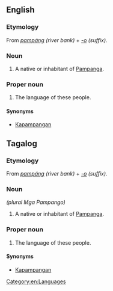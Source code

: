 ==English==

=== Etymology ===
From ''[[pampang|pampáng]] (river bank)'' + ''[[-o]] (suffix).''

===Noun===
{{en-noun}}

# A native or inhabitant of [[Pampanga]].

===Proper noun===
{{en-proper noun}}

# The language of these people.

====Synonyms====
* [[Kapampangan]]

==Tagalog==

=== Etymology ===
From ''[[pampang|pampáng]] (river bank)'' + ''[[-o]] (suffix).''

===Noun===
{{tl-noun}} ''(plural Mga Pampango)''

# A native or inhabitant of [[Pampanga]].

===Proper noun===
{{tl-proper noun}}

# The language of these people.

====Synonyms====

* [[Kapampangan]]

[[Category:en:Languages]]